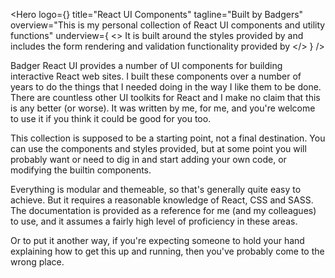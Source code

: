 
<Hero
  logo={<Badger className="brui-logo"/>}
  title="React UI Components"
  tagline="Built by Badgers"
  overview="This is my personal collection of React UI components and utility functions"
  underview={
    <>
      It is built around the styles provided by <BadgerCSSLink/> and
      includes the form rendering and validation functionality provided
      by <BadgerFormLink/>
    </>
  }
/>

<div className="large mar-t-4">
  Badger React UI provides a number of UI components for building
  interactive React web sites.  I built these components over a number
  of years to do the things that I needed doing in the way I like them
  to be done.  There are countless other UI toolkits for React and I make
  no claim that this is any better (or worse).  It was written by me,
  for me, and you're welcome to use it if you think it could be
  good for you too.
</div>

This collection is supposed to be a starting point, not a final destination.
You can use the components and styles provided, but at some point you will
probably want or need to dig in and start adding your own code, or modifying
the builtin components.

Everything is modular and themeable, so that's generally quite easy to
achieve.  But it requires a reasonable knowledge of React, CSS and SASS.
The documentation is provided as a reference for me (and my colleagues) to
use, and it assumes a fairly high level of proficiency in these areas.

Or to put it another way, if you're expecting someone to hold your hand
explaining how to get this up and running, then you've probably come to the
wrong place.

<PeopleWhoShare/>
